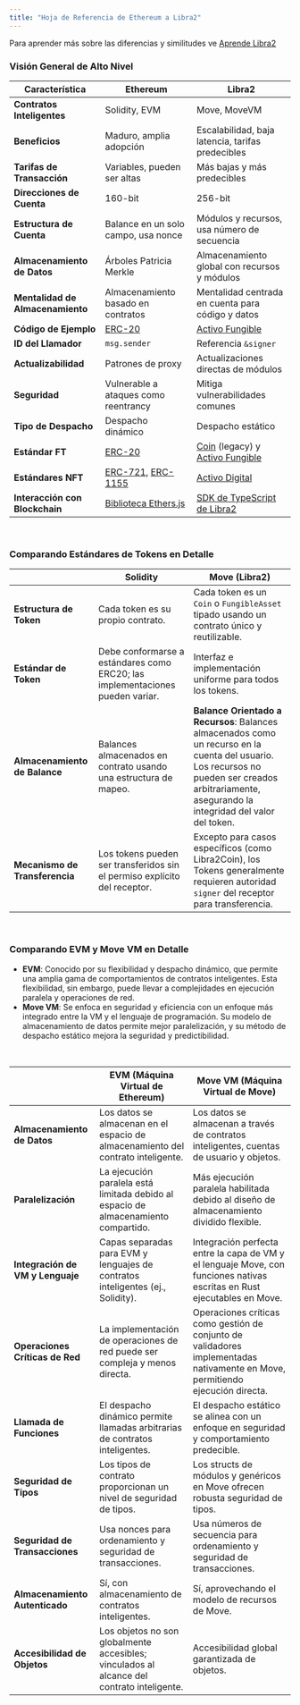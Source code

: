 ```yaml
---
title: "Hoja de Referencia de Ethereum a Libra2"
---
```


Para aprender más sobre las diferencias y similitudes ve [Aprende Libra2](https://learn.libra2labs.com/en/tutorials/ethereum-to-libra2-guide/cheat-sheet?workshop=eth-to-libra2)

### Visión General de Alto Nivel

| Característica             | Ethereum                                                                                                                       | Libra2                                                                                                                                 |
| -------------------------- | ------------------------------------------------------------------------------------------------------------------------------ | ------------------------------------------------------------------------------------------------------------------------------------- |
| **Contratos Inteligentes** | Solidity, EVM                                                                                                                  | Move, MoveVM                                                                                                                          |
| **Beneficios**             | Maduro, amplia adopción                                                                                                          | Escalabilidad, baja latencia, tarifas predecibles                                                                                    |
| **Tarifas de Transacción** | Variables, pueden ser altas                                                                                                      | Más bajas y más predecibles                                                                                                            |
| **Direcciones de Cuenta**  | 160-bit                                                                                                                        | 256-bit                                                                                                                               |
| **Estructura de Cuenta**   | Balance en un solo campo, usa nonce                                                                                              | Módulos y recursos, usa número de secuencia                                                                                           |
| **Almacenamiento de Datos**| Árboles Patricia Merkle                                                                                                          | Almacenamiento global con recursos y módulos                                                                                         |
| **Mentalidad de Almacenamiento** | Almacenamiento basado en contratos                                                                                               | Mentalidad centrada en cuenta para código y datos                                                                                     |
| **Código de Ejemplo**      | [ERC-20](https://github.com/OpenZeppelin/openzeppelin-contracts/tree/master/contracts/token/ERC20)                             | [Activo Fungible](https://github.com/libra2org/libra2-core/blob/main/libra2-move/framework/libra2-framework/sources/fungible_asset.move) |
| **ID del Llamador**        | `msg.sender`                                                                                                                   | Referencia `&signer`                                                                                                                   |
| **Actualizabilidad**       | Patrones de proxy                                                                                                                 | Actualizaciones directas de módulos                                                                                                    |
| **Seguridad**              | Vulnerable a ataques como reentrancy                                                                                              | Mitiga vulnerabilidades comunes                                                                                                        |
| **Tipo de Despacho**       | Despacho dinámico                                                                                                                 | Despacho estático                                                                                                                       |
| **Estándar FT**            | [ERC-20](https://docs.openzeppelin.com/contracts/4.x/erc20)                                                                    | [Coin](/build/smart-contracts/libra2-coin) (legacy) y [Activo Fungible](/build/smart-contracts/fungible-asset)                        |
| **Estándares NFT**         | [ERC-721](https://docs.openzeppelin.com/contracts/4.x/erc721), [ERC-1155](https://docs.openzeppelin.com/contracts/4.x/erc1155) | [Activo Digital](/build/smart-contracts/digital-asset)                                                                                 |
| **Interacción con Blockchain** | [Biblioteca Ethers.js](https://docs.ethers.org/v6/)                                                                               | [SDK de TypeScript de Libra2](/build/sdks/ts-sdk)                                                                                            |

<br />

### Comparando Estándares de Tokens en Detalle

|                        | Solidity                                                               | Move (Libra2)                                                                                                                                                         |
| ---------------------- | ---------------------------------------------------------------------- | -------------------------------------------------------------------------------------------------------------------------------------------------------------------- |
| **Estructura de Token** | Cada token es su propio contrato.                                        | Cada token es un `Coin` o `FungibleAsset` tipado usando un contrato único y reutilizable.                                                                                  |
| **Estándar de Token**   | Debe conformarse a estándares como ERC20; las implementaciones pueden variar. | Interfaz e implementación uniforme para todos los tokens.                                                                                                                 |
| **Almacenamiento de Balance** | Balances almacenados en contrato usando una estructura de mapeo.                 | **Balance Orientado a Recursos**: Balances almacenados como un recurso en la cuenta del usuario. Los recursos no pueden ser creados arbitrariamente, asegurando la integridad del valor del token. |
| **Mecanismo de Transferencia** | Los tokens pueden ser transferidos sin el permiso explícito del receptor. | Excepto para casos específicos (como Libra2Coin), los Tokens generalmente requieren autoridad `signer` del receptor para transferencia.                                                |

<br />

### Comparando EVM y Move VM en Detalle

- **EVM**: Conocido por su flexibilidad y despacho dinámico, que permite una amplia gama de comportamientos de contratos inteligentes. Esta flexibilidad, sin embargo, puede llevar a complejidades en ejecución paralela y operaciones de red.
- **Move VM**: Se enfoca en seguridad y eficiencia con un enfoque más integrado entre la VM y el lenguaje de programación. Su modelo de almacenamiento de datos permite mejor paralelización, y su método de despacho estático mejora la seguridad y predictibilidad.

<br />

|                                 | EVM (Máquina Virtual de Ethereum)                                         | Move VM (Máquina Virtual de Move)                                                                                     |
| ------------------------------- | ---------------------------------------------------------------------- | ------------------------------------------------------------------------------------------------------------------ |
| **Almacenamiento de Datos**     | Los datos se almacenan en el espacio de almacenamiento del contrato inteligente.             | Los datos se almacenan a través de contratos inteligentes, cuentas de usuario y objetos.                                                 |
| **Paralelización**              | La ejecución paralela está limitada debido al espacio de almacenamiento compartido.             | Más ejecución paralela habilitada debido al diseño de almacenamiento dividido flexible.                                              |
| **Integración de VM y Lenguaje** | Capas separadas para EVM y lenguajes de contratos inteligentes (ej., Solidity). | Integración perfecta entre la capa de VM y el lenguaje Move, con funciones nativas escritas en Rust ejecutables en Move. |
| **Operaciones Críticas de Red** | La implementación de operaciones de red puede ser compleja y menos directa.   | Operaciones críticas como gestión de conjunto de validadores implementadas nativamente en Move, permitiendo ejecución directa.     |
| **Llamada de Funciones**        | El despacho dinámico permite llamadas arbitrarias de contratos inteligentes.            | El despacho estático se alinea con un enfoque en seguridad y comportamiento predecible.                                          |
| **Seguridad de Tipos**          | Los tipos de contrato proporcionan un nivel de seguridad de tipos.                         | Los structs de módulos y genéricos en Move ofrecen robusta seguridad de tipos.                                                      |
| **Seguridad de Transacciones**  | Usa nonces para ordenamiento y seguridad de transacciones.                       | Usa números de secuencia para ordenamiento y seguridad de transacciones.                                                         |
| **Almacenamiento Autenticado**  | Sí, con almacenamiento de contratos inteligentes.                                      | Sí, aprovechando el modelo de recursos de Move.                                                                             |
| **Accesibilidad de Objetos**    | Los objetos no son globalmente accesibles; vinculados al alcance del contrato inteligente.    | Accesibilidad global garantizada de objetos.                                                                        |

